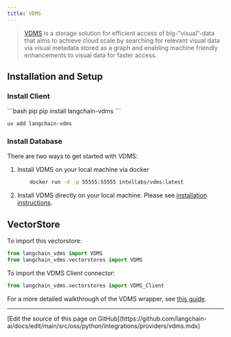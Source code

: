 ```yaml
---
title: VDMS
---
```


> [VDMS](https://github.com/IntelLabs/vdms/blob/master/README.md) is a storage solution for efficient access
> of big-”visual”-data that aims to achieve cloud scale by searching for relevant visual data via visual metadata
> stored as a graph and enabling machine friendly enhancements to visual data for faster access.

## Installation and Setup

### Install Client

<CodeGroup>
```bash pip
pip install langchain-vdms
```

```bash uv
uv add langchain-vdms
```
</CodeGroup>

### Install Database

There are two ways to get started with VDMS:


1. Install VDMS on your local machine via docker
    ```bash
        docker run -d -p 55555:55555 intellabs/vdms:latest
    ```

2. Install VDMS directly on your local machine. Please see
[installation instructions](https://github.com/IntelLabs/vdms/blob/master/INSTALL.md).

## VectorStore

To import this vectorstore:

```python
from langchain_vdms import VDMS
from langchain_vdms.vectorstores import VDMS
```
To import the VDMS Client connector:

```python
from langchain_vdms.vectorstores import VDMS_Client
```

For a more detailed walkthrough of the VDMS wrapper, see [this guide](/oss/python/integrations/vectorstores/vdms).

---

<Callout icon="pen-to-square" iconType="regular">
  [Edit the source of this page on GitHub](https://github.com/langchain-ai/docs/edit/main/src/oss/python/integrations/providers/vdms.mdx)
</Callout>
